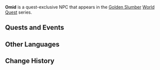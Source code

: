 {{Meta
<!-- Remove this template after adding the missing info -->
|missing_NPC_profile  = yes
}}
{{Character Infobox
|type             = Quest NPC
|image            = NPC Omid.png
|realname         = <!-- Optional, if different from in-game name -->
|deceased         = <!-- Past (for deceased prior to events of the game) or free response -->
|region           = Sumeru
|location         = Sumeru
|affiliation      = 
|title            = 

|ancestry         = <!-- Clan/family -->
|father           = 
|mother           = 
|spouse           = 
|sibling          = 
|child            = 
|relative         = 

|voiceEN          = 
|voiceCN          = 
|voiceJP          = 
|dialoguereward   = 
}}
'''Omid''' is a quest-exclusive NPC that appears in the [[Golden Slumber]] [[World Quest]] series.
<!--
==Location==
{{subst:#tag:gallery|
NPC Location {{subst:PAGENAME}}.png{{subst:!}}{{subst:PAGENAME}}'s location
NPC Location {{subst:PAGENAME}} Context.png{{subst:!}}Additional context
|hideaddbutton=true
|captionalign=center
}}

==Profile==
Detailed story/lore information goes here.
''(To be added.)''

===Appearance===
Keep appearance section short and concise. Limit to 2 paragraphs with 3-4 sentences each.
''(To be added.)''
-->
==Quests and Events==
{{Quests and Events}}
<!--
==Idle Quotes==
{{Dialogue Start}}
: {{DIcon|Idle}} {{Tx}}
:: {{A|VO {{subst:PAGENAME}} 01.ogg}} "{{Tx}}"
{{Dialogue End}}

==Dialogue==
{{Dialogue Start}}
:'''{{subst:PAGENAME}}:'''
:{{DIcon}}
{{Dialogue End}}

==Event Dialogue==
===Event Name===
{{Dialogue Start}}
:'''{{subst:PAGENAME}}:'''
{{Dialogue End}}

==Trivia==
* 
-->
==Other Languages==
{{Other Languages
|default_hidden = 1
|en      = Omid
|zhs     = 奥米德
|zhs_rm  = Àomǐdé
|zht     = 奧米德
|zht_rm  = Àomǐdé
|ja      = オーミド
|ja_rm   = Oomido
|ko      = 오미드
|es      = Omid
|fr      = Omid
|ru      = Омид
|th      = Omid
|vi      = Omid
|de      = Omid
|id      = Omid
|pt      = Omid
|tr      = Omid
|it      = Omid
}}

==Change History==
{{Change History|3.1}}
<!--
==References==
{{Reflist}}
-->